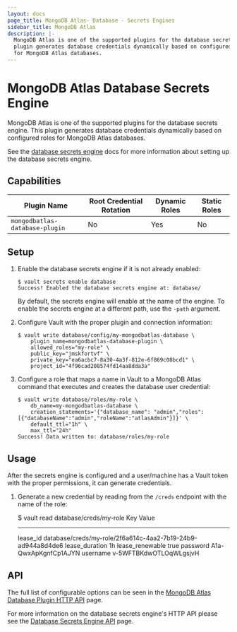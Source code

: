 ```yaml
---
layout: docs
page_title: MongoDB Atlas- Database - Secrets Engines
sidebar_title: MongoDB Atlas
description: |-
  MongoDB Atlas is one of the supported plugins for the database secrets engine. This
  plugin generates database credentials dynamically based on configured roles
  for MongoDB Atlas databases.
---
```


# MongoDB Atlas Database Secrets Engine

MongoDB Atlas is one of the supported plugins for the database secrets engine. This
plugin generates database credentials dynamically based on configured roles for
MongoDB Atlas databases.

See the [database secrets engine](/docs/secrets/databases) docs for
more information about setting up the database secrets engine.

## Capabilities
| Plugin Name | Root Credential Rotation | Dynamic Roles | Static Roles |
| --- | --- | --- | --- |
| `mongodbatlas-database-plugin` | No | Yes | No |

## Setup

1.  Enable the database secrets engine if it is not already enabled:

    ```text
    $ vault secrets enable database
    Success! Enabled the database secrets engine at: database/
    ```

    By default, the secrets engine will enable at the name of the engine. To
    enable the secrets engine at a different path, use the `-path` argument.

1.  Configure Vault with the proper plugin and connection information:

    ```text
    $ vault write database/config/my-mongodbatlas-database \
        plugin_name=mongodbatlas-database-plugin \
        allowed_roles="my-role" \
        public_key="jmskfortvf" \
        private_key="ea6acbc7-8a30-4a3f-812e-6f869c08bcd1" \
        project_id="4f96cad208574fd14aa8dda3a"
    ```

1. Configure a role that maps a name in Vault to a MongoDB Atlas command that executes and
   creates the database user credential:

    ```text
    $ vault write database/roles/my-role \
        db_name=my-mongodbatlas-database \
        creation_statements='{"database_name": "admin","roles": [{"databaseName":"admin","roleName":"atlasAdmin"}]}' \
        default_ttl="1h" \
        max_ttl="24h"
    Success! Data written to: database/roles/my-role
    ```

## Usage

After the secrets engine is configured and a user/machine has a Vault token with
the proper permissions, it can generate credentials.

1. Generate a new credential by reading from the `/creds` endpoint with the name
of the role:

    $ vault read database/creds/my-role
    Key                Value
    ---                -----
    lease_id           database/creds/my-role/2f6a614c-4aa2-7b19-24b9-ad944a8d4de6
    lease_duration     1h
    lease_renewable    true
    password           A1a-QwxApKgnfCp1AJYN
    username           v-5WFTBKdwOTLOqWLgsjvH


## API

The full list of configurable options can be seen in the [MongoDB Atlas Database
Plugin HTTP API](/api-docs/secret/databases/mongodbatlas) page.

For more information on the database secrets engine's HTTP API please see the
[Database Secrets Engine API](/api/secret/databases) page.
